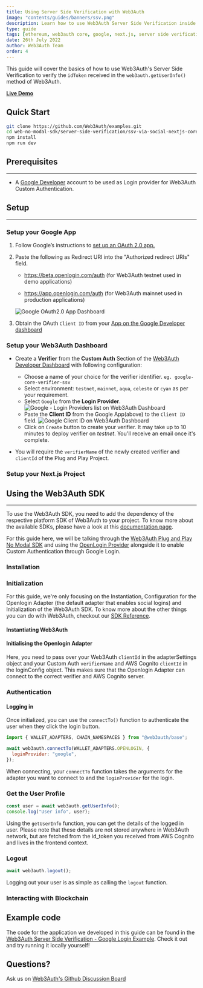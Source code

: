 ```yaml
---
title: Using Server Side Verification with Web3Auth
image: "contents/guides/banners/ssv.png"
description: Learn how to use Web3Auth Server Side Verification inside a Next.js application.
type: guide
tags: [ethereum, web3auth core, google, next.js, server side verification]
date: 26th July 2022
author: Web3Auth Team
order: 4
---
```



<SEO
  title="Using Server Side Verification with Web3Auth"
  description="Learn how to use Web3Auth Server Side Verification inside a Next.js application."
  image="https://web3auth.io/docs/contents/guides/banners/ssv.png"
  slug="/guides/server-side-verification"
/>

This guide will cover the basics of how to use Web3Auth's Server Side Verification to verify the `idToken` received in the `web3auth.getUserInfo()`
method of Web3Auth.

**[Live Demo](https://rebrand.ly/serversideverification)**

## Quick Start

```bash
git clone https://github.com/Web3Auth/examples.git
cd web-no-modal-sdk/server-side-verification/ssv-via-social-nextjs-core-example
npm install
npm run dev
```

## Prerequisites

---

<Web3AuthPrerequisites />

- A [Google Developer](https://console.developers.google.com) account to be used as Login provider for Web3Auth Custom Authentication.

## Setup

---

### Setup your Google App

1. Follow Google’s instructions to [set up an OAuth 2.0 app.](https://support.google.com/cloud/answer/6158849?hl=en)
2. Paste the following as Redirect URI into the "Authorized redirect URIs" field.

   - https://beta.openlogin.com/auth (for Web3Auth testnet used in demo applications)

   - https://app.openlogin.com/auth (for Web3Auth mainnet used in production applications)

   ![Google OAuth2.0 App Dashboard](/contents/social-providers/google/google-app-redirect-uri.png)

3. Obtain the OAuth `Client ID` from your [App on the Google Developer dashboard](https://console.developers.google.com/)

### Setup your Web3Auth Dashboard

<SetupWeb3AuthDashboard />

- Create a **Verifier** from the **Custom Auth** Section of the [Web3Auth Developer Dashboard](https://dashboard.web3auth.io/) with following
  configuration:

  - Choose a name of your choice for the verifier identifier. `eg. google-core-verifier-ssv`
  - Select environment: `testnet`, `mainnet`, `aqua`, `celeste` or `cyan` as per your requirement.
  - Select `Google` from the **Login Provider**. ![Google - Login Providers list on Web3Auth Dashboard](/dashboard/verifiers/login-providers-list.png)
  - Paste the **Client ID** from the Google App(above) to the `Client ID` field.
    ![Google Client ID on Web3Auth Dashboard](/dashboard/verifiers/google-verifier.png)
  - Click on `Create` button to create your verifier. It may take up to 10 minutes to deploy verifier on _testnet_. You'll receive an email once it's
    complete.

- You will require the `verifierName` of the newly created verifier and `clientId` of the Plug and Play Project.

### Setup your Next.js Project

<SetupNextjsProject />

## Using the Web3Auth SDK

---

To use the Web3Auth SDK, you need to add the dependency of the respective platform SDK of Web3Auth to your project. To know more about the available
SDKs, please have a look at this [documentation page](/sdk).

For this guide here, we will be talking through the [Web3Auth Plug and Play No Modal SDK](/sdk/web/no-modal) and using the
[OpenLogin Provider](/sdk/web/openlogin) alongside it to enable Custom Authentication through Google Login.

<SetupBaseProject />

### Installation

<Installation />

### Initialization

<InitializationIntro />

For this guide, we're only focusing on the Instantiation, Configuration for the Openlogin Adapter (the default adapter that enables social logins) and
Initialization of the Web3Auth SDK. To know more about the other things you can do with Web3Auth, checkout our [SDK Reference](/sdk/web/no-modal).

#### Instantiating Web3Auth

<InstantiationWeb3Auth />

#### Initialising the Openlogin Adapter

<OpenloginConfigCodeGoogle />

Here, you need to pass over your Web3Auth `clientId` in the adapterSettings object and your Custom Auth `verifierName` and AWS Cognito `clientId` in
the loginConfig object. This makes sure that the Openlogin Adapter can connect to the correct verifier and AWS Cognito server.

<InitializationWeb3Auth />

### Authentication

#### Logging in

Once initialized, you can use the `connectTo()` function to authenticate the user when they click the login button.

```js
import { WALLET_ADAPTERS, CHAIN_NAMESPACES } from "@web3auth/base";

await web3auth.connectTo(WALLET_ADAPTERS.OPENLOGIN, {
  loginProvider: "google",
});
```

When connecting, your `connectTo` function takes the arguments for the adapter you want to connect to and the `loginProvider` for the login.

### Get the User Profile

```js
const user = await web3auth.getUserInfo();
console.log("User info", user);
```

Using the `getUserInfo` function, you can get the details of the logged in user. Please note that these details are not stored anywhere in Web3Auth
network, but are fetched from the id_token you received from AWS Cognito and lives in the frontend context.

### Logout

```js
await web3auth.logout();
```

Logging out your user is as simple as calling the `logout` function.

### Interacting with Blockchain

<InteractingWithBlockchain />

## Example code

The code for the application we developed in this guide can be found in the
[Web3Auth Server Side Verification - Google Login Example](https://github.com/Web3Auth/examples/tree/main/web-no-modal-sdk/server-side-verification/ssv-via-social-nextjs-core-example).
Check it out and try running it locally yourself!

## Questions?

Ask us on [Web3Auth's Github Discussion Board](https://web3auth.io/discussions)
